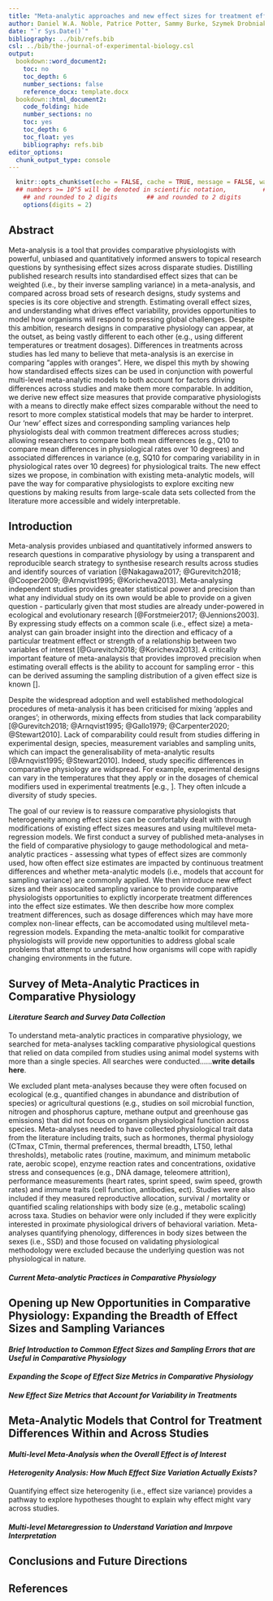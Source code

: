 ```yaml
---
title: "Meta-analytic approaches and new effect sizes for treatment effects in comparative physiology"
author: Daniel W.A. Noble, Patrice Potter, Sammy Burke, Szymek Drobniak, Malgorzata Lagisz, Rose O’Dea, Shinichi Nakagawa
date: "`r Sys.Date()`"
bibliography: ../bib/refs.bib
csl: ../bib/the-journal-of-experimental-biology.csl
output: 
  bookdown::word_document2:
    toc: no
    toc_depth: 6
    number_sections: false
    reference_docx: template.docx
  bookdown::html_document2:
    code_folding: hide
    number_sections: no
    toc: yes
    toc_depth: 6
    toc_float: yes
    bibliography: refs.bib
editor_options: 
  chunk_output_type: console
---
```


```r
  knitr::opts_chunk$set(echo = FALSE, cache = TRUE, message = FALSE, warning = FALSE, tidy = TRUE, fig.width = 10)
  ## numbers >= 10^5 will be denoted in scientific notation,		  ## numbers >= 10^5 will be denoted in scientific notation,
    ## and rounded to 2 digits		  ## and rounded to 2 digits
    options(digits = 2)
```

## **Abstract**

Meta-analysis is a tool that provides comparative physiologists with powerful, unbiased and quantitatively informed answers to topical research questions by synthesising effect sizes across disparate studies. Distilling published research results into standardised effect sizes that can be weighted (i.e., by their inverse sampling variance) in a meta-analysis, and compared across broad sets of research designs, study systems and species is its core objective and strength. Estimating overall effect sizes, and understanding what drives effect variability, provides opportunities to model how organisms will respond to pressing global challenges. Despite this ambition, research designs in comparative physiology can appear, at the outset, as being vastly different to each other (e.g., using different temperatures or treatment dosages). Differences in treatments across studies has led many to believe that meta-analysis is an exercise in comparing “apples with oranges”. Here, we dispel this myth by showing how standardised effects sizes can be used in conjunction with powerful multi-level meta-analytic models to both account for factors driving differences across studies and make them more comparable. In addition, we derive new effect size measures that provide comparative physiologists with a means to directly make effect sizes comparable without the need to resort to more complex statistical models that may be harder to interpret. Our ‘new’ effect sizes and corresponding sampling variances help physiologists deal with common treatment differeces across studies; allowing researchers to compare both mean differences (e.g., Q10 to compare mean differences in physiological rates over 10 degrees) and associated differences in variance (e.g, SQ10 for comparing variability in in physiological rates over 10 degrees) for physiological traits. The new effect sizes we propose, in combination with existing meta-analytic models, will pave the way for comparative physiologists to explore exciting new questions by making results from large-scale data sets collected from the literature more accessible and widely interpretable.

## **Introduction**
Meta-analysis provides unbiased and quantitatively informed answers to research questions in comparative physiology by using a transparent and reproducible search strategy to synthesise research results across studies and identify sources of variation [@Nakagawa2017; @Gurevitch2018; @Cooper2009; @Arnqvist1995; @Koricheva2013]. Meta-analysing independent studies provides greater statistical power and precision than what any individual study on its own would be able to provide on a given question - particularly given that most studies are already under-powered in ecological and evolutionary research [@Forstmeier2017; @Jennions2003]. By expressing study effects on a common scale (i.e., effect size) a meta-analyst can gain broader insight into the direction and efficacy of a particular treatment effect or strength of a relationship between two variables of interest [@Gurevitch2018; @Koricheva2013].  A critically important feature of meta-analaysis that provides improved precision when estimating overall effects is the ability to account for sampling error - this can be derived assuming the sampling distribution of a given effect size is known []. 

Despite the widespread adoption and well established methodological procedures of meta-analysis it has been criticised for mixing 'apples and oranges'; in otherwords, mixing effects from studies that lack comparability [@Gurevitch2018; @Arnqvist1995; @Gallo1979; @Carpenter2020; @Stewart2010]. Lack of comparability could result from studies differing in experimental design, species, measurement variables and sampling units, which can impact the generalisability of meta-analytic results [@Arnqvist1995; @Stewart2010]. Indeed, study specific differences in comparative physiology are widspread. For example, experimental designs can vary in the temperatures that they apply or in the dosages of chemical modifiers used in experimental treatments [e.g., ]. They often inlcude a diversity of study species. 

The goal of our review is to reassure comparative physiologists that heterogeneity among effect sizes can be comfortably dealt with through modifications of existing effect sizes measures and using multilevel meta-regression models. We first conduct a survey of published meta-analyses in the field of comparative physiology to gauge methodological and meta-analytic practices - assessing what types of effect sizes are commonly used, how often effect size estimates are impacted by continuous treatment differences and whether meta-analytic models (i.e., models that account for sampling variance) are commonly applied. We then introduce new effect sizes and their assocaited sampling variance to provide comparative physiologists opportunities to explictly incorperate treatment differences into the effect size estimates. We then describe how more complex treatment differences, such as dosage differences which may have more complex non-linear effects, can be accomodated using multilevel meta-regression models. Expanding the meta-analtic toolkit for comparative physiologists will provide new opportunities to address global scale problems that attempt to undersatnd how organisms will cope with rapidly changing environments in the future.  

## **Survey of Meta-Analytic Practices in Comparative Physiology**

#### *Literature Search and Survey Data Collection*
To understand meta-analytic practices in comparative physiology, we searched for meta-analyses tackling comparative physiological questions that relied on data compiled from studies using animal model systems with more than a single species. All searches were conducted......**write details here**. 
  
We excluded plant meta-analyses because they were often focused on ecological (e.g., quantified changes in abundance and distribution of species) or agricultural questions (e.g., studies on soil microbial function, nitrogen and phosphorus capture, methane output and greenhouse gas emissions) that did not focus on organism physiological function across species. Meta-analyses needed to have collected physiological trait data from the literature including traits, such as hormones, thermal physiology (CTmax, CTmin, thermal preferences, thermal breadth, LT50, lethal thresholds), metabolic rates (routine, maximum, and minimum metabolic rate, aerobic scope), enzyme reaction rates and concentrations, oxidative stress and consequences (e.g., DNA damage, teleomere attrition), performance measurements (heart rates, sprint speed, swim speed, growth rates) and immune traits (cell function, antibodies, ect). Studies were also included if they measured reproductive allocation, survival / mortality or quantified scaling relationships with body size (e.g., metabolic scaling) across taxa. Studies on behavior were only included if they were explicitly interested in proximate physiological drivers of behavioral variation. Meta-analyses quantifying phenology, differences in body sizes between the sexes (i.e., SSD) and those focused on validating physiological methodology were excluded because the underlying question was not physiological in nature. 

#### *Current Meta-analytic Practices in Comparative Physiology*

## **Opening up New Opportunities in Comparative Physiology: Expanding the Breadth of Effect Sizes and Sampling Variances**

#### *Brief Introduction to Common Effect Sizes and Sampling Errors that are Useful in Comparative Physiology*
#### *Expanding the Scope of Effect Size Metrics in Comparative Physiology*
#### *New Effect Size Metrics that Account for Variability in Treatments*

## **Meta-Analytic Models that Control for Treatment Differences Within and Across Studies**

#### *Multi-level Meta-Analysis when the Overall Effect is of Interest*
#### *Heterogenity Analysis: How Much Effect Size Variation Actually Exists?*
Quantifying effect size heterogenity (i.e., effect size variance) provides a pathway to explore hypotheses thought to explain why effect might vary across studies.

#### *Multi-level Metaregression to Understand Variation and Imrpove Interpretation*

## **Conclusions and Future Directions**

## **References**
